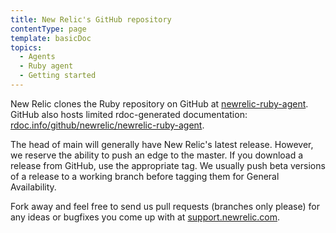 ```yaml
---
title: New Relic's GitHub repository
contentType: page
template: basicDoc
topics:
  - Agents
  - Ruby agent
  - Getting started
---
```


New Relic clones the Ruby repository on GitHub at [newrelic-ruby-agent](https://github.com/newrelic/newrelic-ruby-agent/tree/main). GitHub also hosts limited rdoc-generated documentation: [rdoc.info/github/newrelic/newrelic-ruby-agent](https://rubydoc.info/github/newrelic/newrelic-ruby-agent).

The head of main will generally have New Relic's latest release. However, we reserve the ability to push an edge to the master. If you download a release from GitHub, use the appropriate tag. We usually push beta versions of a release to a working branch before tagging them for General Availability.

Fork away and feel free to send us pull requests (branches only please) for any ideas or bugfixes you come up with at [support.newrelic.com](https://support.newrelic.com/).
